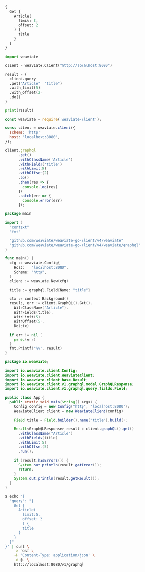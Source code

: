 
<Tabs groupId="languages">
<TabItem value="graphql" label="GraphQL">

```graphql
{
  Get {
    Article(
      limit: 5,
      offset: 2
    ) {
      title
    }
  }
}
```

</TabItem>
<TabItem value="py" label="Python">

```python
import weaviate

client = weaviate.Client("http://localhost:8080")

result = (
  client.query
  .get("Article", "title")
  .with_limit(5)
  .with_offset(2)
  .do()
)

print(result)
```

</TabItem>
<TabItem value="js" label="JavaScript">

```js
const weaviate = require('weaviate-client');

const client = weaviate.client({
  scheme: 'http',
  host: 'localhost:8080',
});

client.graphql
      .get()
      .withClassName('Article')
      .withFields('title')
      .withLimit(5)
      .withOffset(2)
      .do()
      .then(res => {
        console.log(res)
      })
      .catch(err => {
        console.error(err)
      });
```

</TabItem>
<TabItem value="go" label="Go">

```go
package main

import (
  "context"
  "fmt"

  "github.com/weaviate/weaviate-go-client/v4/weaviate"
  "github.com/weaviate/weaviate-go-client/v4/weaviate/graphql"
)

func main() {
  cfg := weaviate.Config{
    Host:   "localhost:8080",
    Scheme: "http",
  }
  client := weaviate.New(cfg)

  title := graphql.Field{Name: "title"}

  ctx := context.Background()
  result, err := client.GraphQL().Get().
    WithClassName("Article").
    WithFields(title).
    WithLimit(5).
    WithOffset(5).
    Do(ctx)

  if err != nil {
    panic(err)
  }
  fmt.Printf("%v", result)
}
```

</TabItem>
<TabItem value="java" label="Java">

```java
package io.weaviate;

import io.weaviate.client.Config;
import io.weaviate.client.WeaviateClient;
import io.weaviate.client.base.Result;
import io.weaviate.client.v1.graphql.model.GraphQLResponse;
import io.weaviate.client.v1.graphql.query.fields.Field;

public class App {
  public static void main(String[] args) {
    Config config = new Config("http", "localhost:8080");
    WeaviateClient client = new WeaviateClient(config);

    Field title = Field.builder().name("title").build();

    Result<GraphQLResponse> result = client.graphQL().get()
      .withClassName("Article")
      .withFields(title)
      .withLimit(5)
      .withOffset(5)
      .run();

    if (result.hasErrors()) {
      System.out.println(result.getError());
      return;
    }
    System.out.println(result.getResult());
  }
}
```

</TabItem>
<TabItem value="curl" label="Curl">

```bash
$ echo '{
  "query": "{
    Get {
      Article(
        limit:5,
        offset: 2
        ) {
        title
      }
    }
  }"
}' | curl \
    -X POST \
    -H 'Content-Type: application/json' \
    -d @- \
    http://localhost:8080/v1/graphql
```

</TabItem>
</Tabs>

